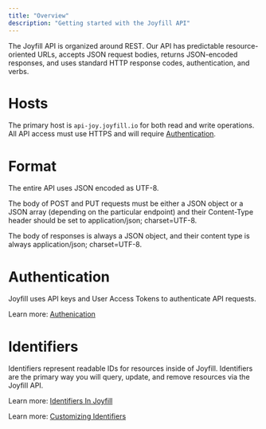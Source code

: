 ```yaml
---
title: "Overview"
description: "Getting started with the Joyfill API"
---
```


The Joyfill API is organized around REST. Our API has predictable resource-oriented URLs, accepts JSON request bodies, returns JSON-encoded responses, and uses standard HTTP response codes, authentication, and verbs.

# Hosts

The primary host is `api-joy.joyfill.io` for both read and write operations. All API access must use HTTPS and will require [Authentication](/api/authentication).

# Format

The entire API uses JSON encoded as UTF-8.

The body of POST and PUT requests must be either a JSON object or a JSON array (depending on the particular endpoint) and their Content-Type header should be set to application/json; charset=UTF-8.

The body of responses is always a JSON object, and their content type is always application/json; charset=UTF-8.

# Authentication

Joyfill uses API keys and User Access Tokens to authenticate API requests.

Learn more: [Authenication](/api/authentication)

# Identifiers

Identifiers represent readable IDs for resources inside of Joyfill. Identifiers are the primary way you will query, update, and remove resources via the Joyfill API.

Learn more: [Identifiers In Joyfill](/docs/platform-api)

Learn more: [Customizing Identifiers](/docs/platform-api#custom-identifiers)
